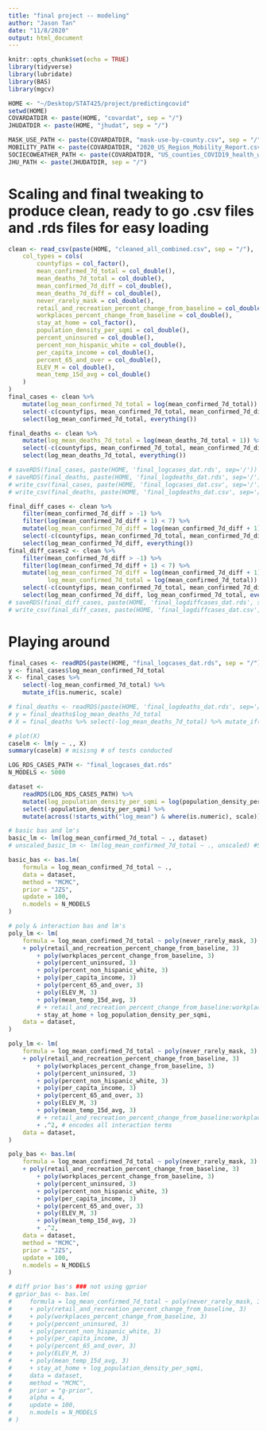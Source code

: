 ```yaml
---
title: "final project -- modeling"
author: "Jason Tan"
date: "11/8/2020"
output: html_document
---
```


```r
knitr::opts_chunk$set(echo = TRUE)
library(tidyverse)
library(lubridate)
library(BAS)
library(mgcv)
```


```r
HOME <- "~/Desktop/STAT425/project/predictingcovid"
setwd(HOME)
COVARDATDIR <- paste(HOME, "covardat", sep = "/")
JHUDATDIR <- paste(HOME, "jhudat", sep = "/")

MASK_USE_PATH <- paste(COVARDATDIR, "mask-use-by-county.csv", sep = "/")
MOBILITY_PATH <- paste(COVARDATDIR, "2020_US_Region_Mobility_Report.csv", sep = "/")
SOCIECOWEATHER_PATH <- paste(COVARDATDIR, "US_counties_COVID19_health_weather_data_julyonly.csv", sep = "/") # already filtered for july 15-26
JHU_PATH <- paste(JHUDATDIR, sep = "/")
```

# Scaling and final tweaking to produce clean, ready to go .csv files and .rds files for easy loading

```r
clean <- read_csv(paste(HOME, "cleaned_all_combined.csv", sep = "/"),
    col_types = cols(
        countyfips = col_factor(),
        mean_confirmed_7d_total = col_double(),
        mean_deaths_7d_total = col_double(),
        mean_confirmed_7d_diff = col_double(),
        mean_deaths_7d_diff = col_double(),
        never_rarely_mask = col_double(),
        retail_and_recreation_percent_change_from_baseline = col_double(),
        workplaces_percent_change_from_baseline = col_double(),
        stay_at_home = col_factor(),
        population_density_per_sqmi = col_double(),
        percent_uninsured = col_double(),
        percent_non_hispanic_white = col_double(),
        per_capita_income = col_double(),
        percent_65_and_over = col_double(),
        ELEV_M = col_double(),
        mean_temp_15d_avg = col_double()
    )
)
final_cases <- clean %>%
    mutate(log_mean_confirmed_7d_total = log(mean_confirmed_7d_total)) %>%
    select(-c(countyfips, mean_confirmed_7d_total, mean_confirmed_7d_diff, mean_deaths_7d_diff, mean_deaths_7d_total)) %>%
    select(log_mean_confirmed_7d_total, everything())

final_deaths <- clean %>%
    mutate(log_mean_deaths_7d_total = log(mean_deaths_7d_total + 1)) %>%
    select(-c(countyfips, mean_confirmed_7d_total, mean_confirmed_7d_diff, mean_deaths_7d_diff, mean_deaths_7d_total)) %>%
    select(log_mean_deaths_7d_total, everything())

# saveRDS(final_cases, paste(HOME, 'final_logcases_dat.rds', sep='/'))
# saveRDS(final_deaths, paste(HOME, 'final_logdeaths_dat.rds', sep='/'))
# write_csv(final_cases, paste(HOME, 'final_logcases_dat.csv', sep='/'))
# write_csv(final_deaths, paste(HOME, 'final_logdeaths_dat.csv', sep='/'))

final_diff_cases <- clean %>%
    filter(mean_confirmed_7d_diff > -1) %>%
    filter(log(mean_confirmed_7d_diff + 1) < 7) %>%
    mutate(log_mean_confirmed_7d_diff = log(mean_confirmed_7d_diff + 1)) %>%
    select(-c(countyfips, mean_confirmed_7d_total, mean_confirmed_7d_diff, mean_deaths_7d_diff, mean_deaths_7d_total)) %>%
    select(log_mean_confirmed_7d_diff, everything())
final_diff_cases2 <- clean %>%
    filter(mean_confirmed_7d_diff > -1) %>%
    filter(log(mean_confirmed_7d_diff + 1) < 7) %>%
    mutate(log_mean_confirmed_7d_diff = log(mean_confirmed_7d_diff + 1),
           log_mean_confirmed_7d_total = log(mean_confirmed_7d_total)) %>%
    select(-c(countyfips, mean_confirmed_7d_total, mean_confirmed_7d_diff, mean_deaths_7d_diff, mean_deaths_7d_total)) %>%
    select(log_mean_confirmed_7d_diff, log_mean_confirmed_7d_total, everything())
# saveRDS(final_diff_cases, paste(HOME, 'final_logdiffcases_dat.rds', sep='/'))
# write_csv(final_diff_cases, paste(HOME, 'final_logdiffcases_dat.csv', sep='/'))
```


# Playing around
```r
final_cases <- readRDS(paste(HOME, "final_logcases_dat.rds", sep = "/"))
y <- final_cases$log_mean_confirmed_7d_total
X <- final_cases %>%
    select(-log_mean_confirmed_7d_total) %>%
    mutate_if(is.numeric, scale)

# final_deaths <- readRDS(paste(HOME, 'final_logdeaths_dat.rds', sep='/'))
# y = final_deaths$log_mean_deaths_7d_total
# X = final_deaths %>% select(-log_mean_deaths_7d_total) %>% mutate_if(is.numeric, scale)

# plot(X)
caselm <- lm(y ~ ., X)
summary(caselm) # misisng # of tests conducted
```

```r
LOG_RDS_CASES_PATH <- "final_logcases_dat.rds"
N_MODELS <- 5000

dataset <-
    readRDS(LOG_RDS_CASES_PATH) %>%
    mutate(log_population_density_per_sqmi = log(population_density_per_sqmi)) %>% # log transform population density and remove the non-log transformed one
    select(-population_density_per_sqmi) %>%
    mutate(across(!starts_with("log_mean") & where(is.numeric), scale)) # scale

# basic bas and lm's
basic_lm <- lm(log_mean_confirmed_7d_total ~ ., dataset)
# unscaled_basic_lm <- lm(log_mean_confirmed_7d_total ~ ., unscaled) #SCALE UR DATA

basic_bas <- bas.lm(
    formula = log_mean_confirmed_7d_total ~ .,
    data = dataset,
    method = "MCMC",
    prior = "JZS",
    update = 100,
    n.models = N_MODELS
)

# poly & interaction bas and lm's
poly_lm <- lm(
    formula = log_mean_confirmed_7d_total ~ poly(never_rarely_mask, 3)
    + poly(retail_and_recreation_percent_change_from_baseline, 3)
        + poly(workplaces_percent_change_from_baseline, 3)
        + poly(percent_uninsured, 3)
        + poly(percent_non_hispanic_white, 3)
        + poly(per_capita_income, 3)
        + poly(percent_65_and_over, 3)
        + poly(ELEV_M, 3)
        + poly(mean_temp_15d_avg, 3)
        # + retail_and_recreation_percent_change_from_baseline:workplaces_percent_change_from_baseline
        + stay_at_home + log_population_density_per_sqmi,
    data = dataset,
)

poly_lm <- lm(
    formula = log_mean_confirmed_7d_total ~ poly(never_rarely_mask, 3)
    + poly(retail_and_recreation_percent_change_from_baseline, 3)
        + poly(workplaces_percent_change_from_baseline, 3)
        + poly(percent_uninsured, 3)
        + poly(percent_non_hispanic_white, 3)
        + poly(per_capita_income, 3)
        + poly(percent_65_and_over, 3)
        + poly(ELEV_M, 3)
        + poly(mean_temp_15d_avg, 3)
        # + retail_and_recreation_percent_change_from_baseline:workplaces_percent_change_from_baseline
        + .^2, # encodes all interaction terms
    data = dataset,
)

poly_bas <- bas.lm(
    formula = log_mean_confirmed_7d_total ~ poly(never_rarely_mask, 3)
    + poly(retail_and_recreation_percent_change_from_baseline, 3)
        + poly(workplaces_percent_change_from_baseline, 3)
        + poly(percent_uninsured, 3)
        + poly(percent_non_hispanic_white, 3)
        + poly(per_capita_income, 3)
        + poly(percent_65_and_over, 3)
        + poly(ELEV_M, 3)
        + poly(mean_temp_15d_avg, 3)
        + .^2,
    data = dataset,
    method = "MCMC",
    prior = "JZS",
    update = 100,
    n.models = N_MODELS
)

# diff prior bas's ### not using gprior
# gprior_bas <- bas.lm(
#     formula = log_mean_confirmed_7d_total ~ poly(never_rarely_mask, 3)
#     + poly(retail_and_recreation_percent_change_from_baseline, 3)
#     + poly(workplaces_percent_change_from_baseline, 3)
#     + poly(percent_uninsured, 3)
#     + poly(percent_non_hispanic_white, 3)
#     + poly(per_capita_income, 3)
#     + poly(percent_65_and_over, 3)
#     + poly(ELEV_M, 3)
#     + poly(mean_temp_15d_avg, 3)
#     + stay_at_home + log_population_density_per_sqmi,
#     data = dataset,
#     method = "MCMC",
#     prior = "g-prior",
#     alpha = 4,
#     update = 100,
#     n.models = N_MODELS
# )
```


